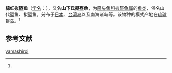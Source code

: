 {{Speciesbox
| name = 棕红拟盔鱼
| status = 
| status_system = 
| image = YamashiroBR.jpg
| genus = Pseudocoris
| species = yamashiroi
| authority = ({{Internal link helper/ru|Schmidt|Шмидт, Пётр Юльевич}}, 1930)<ref name='id7782'>{{cite web| url =http://www.bioinfo.cn/db05/BjdwSpecies.php?action=view&id=7782| title =棕红拟盔鱼| work =《中国动物物种编目数据库》| publisher =中国科学院微生物研究所| author =中国科学院动物研究所| accessdate =2009-04-16| deadurl =yes| archiveurl =https://web.archive.org/web/20160305055846/http://www.bioinfo.cn/db05/BjdwSpecies.php?action=view&id=7782| archivedate =2016-03-05}}</ref>
}}

'''棕红拟盔鱼'''（[[学名|学名]]：{{lang|la|''Pseudocoris yamashiroi''}}），又名'''山下氏擬盔魚'''，为[[隆头鱼科|隆头鱼科]][[拟盔鱼属|拟盔鱼属]]的[[鱼类|鱼类]]，俗名山代盔鱼、拟盔鱼。分布于[[日本|日本]]、[[台湾岛|台湾岛]]以及南海诸岛等。该物种的模式产地在[[琉球群岛|琉球群岛]]。<ref name='id7782'/>

== 参考文献 ==
{{reflist}}

{{Wikispecies|Pseudocoris yamashiroi}}
{{Taxonbar|from=Q1043316}}

[[Category:拟盔鱼属|yamashiroi]]


{{鱸形目小作品}}